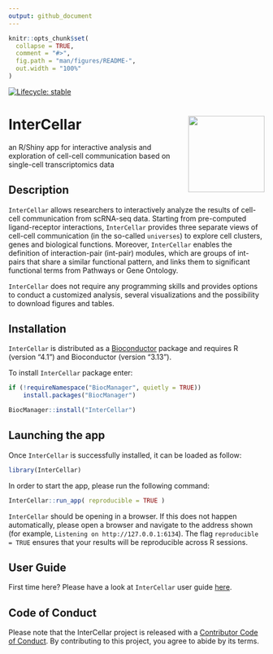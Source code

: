 ```yaml
---
output: github_document
---
```


<!-- README.md is generated from README.Rmd. Please edit that file -->

```r
knitr::opts_chunk$set(
  collapse = TRUE,
  comment = "#>",
  fig.path = "man/figures/README-",
  out.width = "100%"
)
```



<!-- badges: start -->
[![Lifecycle: stable](https://img.shields.io/badge/lifecycle-stable-brightgreen.svg)](https://lifecycle.r-lib.org/articles/stages.html#stable)
<!-- badges: end -->

# InterCellar <img src="inst/app/www/logo.png" align="right" alt="" width="150" />

an R/Shiny app for interactive analysis and exploration of cell-cell communication based on 
single-cell transcriptomics data


 
## Description

`InterCellar` allows researchers to interactively analyze the results
of cell-cell communication from scRNA-seq data. Starting from pre-computed ligand-receptor
interactions, `InterCellar` provides three separate views of cell-cell communication (in the so-called
`universes`) to explore cell clusters, genes and biological functions. Moreover, `InterCellar` enables the definition of
interaction-pair (int-pair) modules, which are groups of int-pairs that share a similar functional pattern, and links them to significant functional terms from 
Pathways or Gene Ontology. 

`InterCellar` does not require any programming skills and provides options to conduct a customized analysis, several visualizations and the possibility to download figures and tables. 


## Installation

`InterCellar` is distributed as a [Bioconductor](https://www.bioconductor.org/) package and requires R (version "4.1") and Bioconductor (version "3.13").

To install `InterCellar` package enter:

```r
if (!requireNamespace("BiocManager", quietly = TRUE))
    install.packages("BiocManager")

BiocManager::install("InterCellar")
```

## Launching the app

Once `InterCellar` is successfully installed, it can be loaded as follow:

```r
library(InterCellar)
```

In order to start the app, please run the following command:

```r
InterCellar::run_app( reproducible = TRUE )
```

`InterCellar` should be opening in a browser. If this does not happen automatically, 
please open a browser and navigate to the address shown (for example, `Listening on http://127.0.0.1:6134`). The flag `reproducible = TRUE` ensures that your results will
be reproducible across R sessions.


## User Guide

First time here? Please have a look at `InterCellar` user guide [here](http://bioconductor.org/packages/devel/bioc/vignettes/InterCellar/inst/doc/user_guide.html).


## Code of Conduct
  
  Please note that the InterCellar project is released with a [Contributor Code of Conduct](https://contributor-covenant.org/version/2/0/CODE_OF_CONDUCT.html). By contributing to this project, you agree to abide by its terms.
